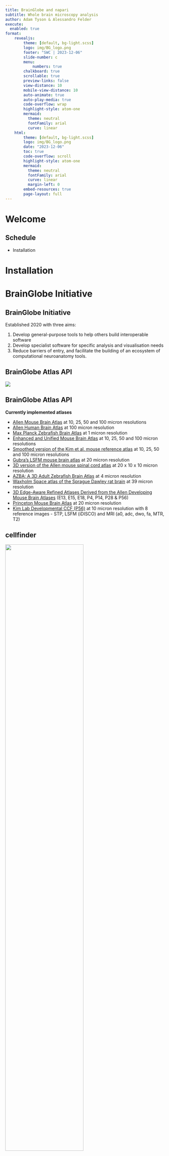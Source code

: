 ```yaml
---
title: BrainGlobe and napari
subtitle: Whole brain microscopy analysis
author: Adam Tyson & Alessandro Felder
execute: 
  enabled: true
format:
    revealjs:
        theme: [default, bg-light.scss]
        logo: img/BG_logo.png
        footer: "SWC | 2023-12-06"
        slide-number: c
        menu:
            numbers: true
        chalkboard: true
        scrollable: true
        preview-links: false
        view-distance: 10
        mobile-view-distance: 10
        auto-animate: true
        auto-play-media: true
        code-overflow: wrap
        highlight-style: atom-one
        mermaid: 
          theme: neutral
          fontFamily: arial
          curve: linear
    html:
        theme: [default, bg-light.scss]
        logo: img/BG_logo.png
        date: "2023-12-06"
        toc: true
        code-overflow: scroll
        highlight-style: atom-one
        mermaid: 
          theme: neutral
          fontFamily: arial
          curve: linear
          margin-left: 0
        embed-resources: true
        page-layout: full
---
```

# Welcome

## Schedule
* Installation

# Installation

# BrainGlobe Initiative

## BrainGlobe Initiative

Established 2020 with three aims:

1. Develop general-purpose tools to help others build interoperable software
2. Develop specialist software for specific analysis and visualisation needs
3. Reduce barriers of entry, and facilitate the building of an ecosystem of computational neuroanatomy tools.

## BrainGlobe Atlas API
![](img/atlases.png){}

## BrainGlobe Atlas API {.smaller}
**Currently implemented atlases**

* [Allen Mouse Brain Atlas](https://portal.brain-map.org/) at 10, 25, 50 and 100 micron resolutions
* [Allen Human Brain Atlas](https://portal.brain-map.org/) at 100 micron resolution
* [Max Planck Zebrafish Brain Atlas](http://fishatlas.neuro.mpg.de) at 1 micron resolution
* [Enhanced and Unified Mouse Brain Atlas](https://kimlab.io/brain-map/atlas/) at 10, 25, 50 and 100 micron resolutions
* [Smoothed version of the Kim et al. mouse reference atlas](https://doi.org/10.1016/j.celrep.2014.12.014) at 10, 25, 50 and 100 micron resolutions
* [Gubra's LSFM mouse brain atlas](https://doi.org/10.1007/s12021-020-09490-8) at 20 micron resolution
* [3D version of the Allen mouse spinal cord atlas](https://doi.org/10.1016/j.crmeth.2021.100074) at 20 x 10 x 10 micron resolution
* [AZBA: A 3D Adult Zebrafish Brain Atlas]( https://doi.org/10.7554/eLife.69988) at 4 micron resolution
* [Waxholm Space atlas of the Sprague Dawley rat brain](https://doi.org/10.1016/j.neuroimage.2014.04.001) at 39 micron resolution
* [3D Edge-Aware Refined Atlases Derived from the Allen Developing Mouse Brain Atlases](https://doi.org/10.7554/eLife.61408) (E13, E15, E18, P4, P14, P28 & P56)
* [Princeton Mouse Brain Atlas](https://brainmaps.princeton.edu/2020/09/princeton-mouse-brain-atlas-links) at 20 micron resolution
* [Kim Lab Developmental CCF (P56)](https://data.mendeley.com/datasets/2svx788ddf/1) at 10 micron resolution with 8 reference images - STP, LSFM (iDISCO) and MRI (a0, adc, dwo, fa, MTR, T2)

## cellfinder
![](img/raw.png){fig-align="center" width=70%}

## cellfinder
![](img/detect.png){fig-align="center" width=70%}

## cellfinder
![](img/classify.png){fig-align="center" width=70%}

## cellfinder
![](img/cells.png){fig-align="center" width=70%}

## brainglobe-segmentation
![](img/brainglobe-segmentation.png){fig-align="center" width=100%}

## brainrender {background-video="video/cellfinder_small.mp4" background-video-loop="true"}

## Website
::: {style="text-align: center; margin-top: 1em"}
[BrainGlobe website](https://brainglobe.info/){preview-link="true" style="text-align: center"}
:::

  

# napari
